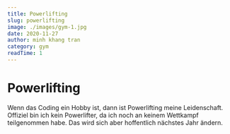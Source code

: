 ```yaml
---
title: Powerlifting
slug: powerlifting
image: ./images/gym-1.jpg
date: 2020-11-27
author: minh khang tran
category: gym
readTime: 1
---
```



<h1>Powerlifting</h1>

<p>


Wenn das Coding ein Hobby ist, dann ist Powerlifting meine Leidenschaft. Offiziel bin ich kein Powerlifter, da ich noch an keinem Wettkampf teilgenommen habe. Das wird sich aber hoffentlich nächstes Jahr ändern.

</p>


